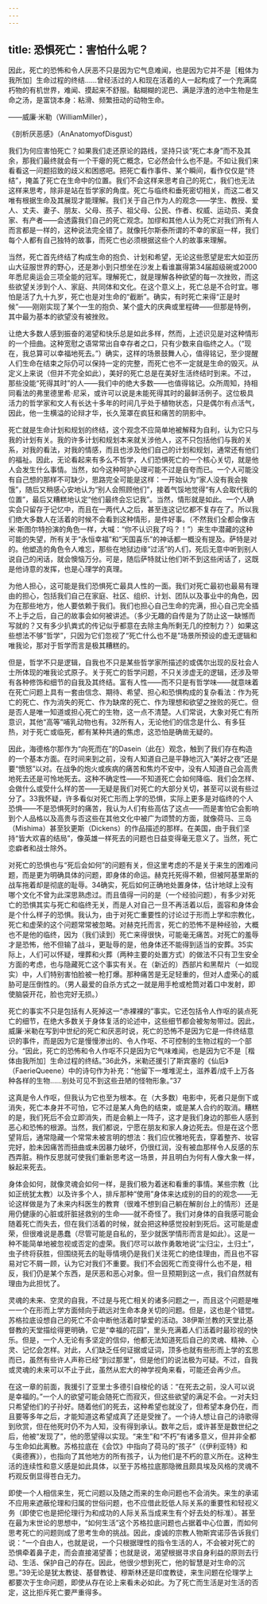 ```yaml
---
---
---
```

title: 恐惧死亡：害怕什么呢？
---




因此，死亡的恐怖和令人厌恶不只是因为它气息难闻，也是因为它并不是［粗体为我所加］生命过程的终结……曾经活过的人和现在活着的人一起构成了一个充满腐朽物的有机世界，难闻、摸起来不舒服。黏糊糊的泥巴、满是浮渣的池中生物是生命之汤，是富饶本身：粘滑、频繁扭动的动物生命。

——威廉·米勒（WilliamMiller），

《剖析厌恶感》（AnAnatomyofDisgust）

我们为何应害怕死亡？如果我们走还原论的路线，坚持只谈“死亡本身”而不及其余，那我们最终就会有一个干瘪的死亡概念，它必然会什么也不是。不如让我们来看看这一问题招致的歧义和困惑吧。把死亡看作事件、某个瞬间，看作仅仅是“终结”，掩盖了死亡在生命中的位置。我们不会这样来思考自己的死亡，我们也无法这样来思考，除非是站在哲学家的角度。死亡与临终和垂死密切相关，而这二者又唯有根据生命及其展现才能理解。我们关于自己作为人的观念——学生、教授、爱人、丈夫、妻子、朋友、父母、孩子、祖父母、公民、作者、权威、运动员、美食家、有产者——会透露我们自己的死亡观念。加缪和其他人认为死亡对我们所有人而言都是一样的，这种说法完全错了。就像托尔斯泰所谓的不幸的家庭一样，我们每个人都有自己独特的故事，而死亡也必须根据这些个人的故事来理解。

当然，死亡首先终结了构成生命的抱负、计划和希望，无论这些愿望是宏大如亚历山大征服世界的野心，还是渺小到只想坐在沙发上看谁赢得第34届超级碗或2000年悉尼奥运会三项全能的冠军。理解死亡，就是理解各种欲望的每一次挫败，而这些欲望关涉到个人、家庭、共同体和文化。在这个意义上，死亡总是不合时宜。哪怕是活了九十九岁，死亡也是对生命的“截断”。确实，有时死亡来得“正是时候”——刚刚实现了某个一生的抱负、某个盛大的庆典或里程碑——但那是特例，其中最为基本的欲望没有被挫败。

让绝大多数人感到振奋的渴望和快乐总是如此多样，然而，上述识见是对这种情形的一个扭曲。这种宽慰之语常常出自幸存者之口，只有少数来自临终之人。（“现在，我总算可以幸福地死去。”）确实，这样的场景鼓舞人心，值得铭记，至少提醒人们生命在结束之际仍可以保持一定的完整，而死亡也不一定就是生命的毁灭。从定义上来说（但并不完全如此），美好的死亡总是在美好生活终结时到来。不过，那些没能“死得其时”的人——我们中的绝大多数——也值得铭记。众所周知，持相同看法的弗里德里希·尼采，或许可以说是未能死得其时的最鲜活例子。这位极具活力的哲学家和文人有长达十多年的时间几乎处于植物状态，只是偶尔有点活气，因此，他一生横溢的论辩才华，长久笼罩在疯狂和痛苦的阴影中。

死亡就是生命计划和规划的终结，这个观念不应简单地被解释为自利，认为它只与我的计划有关。我的许多计划和规划本来就关涉他人，这不只包括他们与我的关系，对我的看法，对我的情感，而且也涉及他们自己的计划和规划，通常还有他们的福祉。因此，无论看起来有多么不哲学，人们恐惧死亡的一个核心关切，就是他人会发生什么事情。当然，如今这种呵护心理可能不过是自夸而已。一个人可能没有自己想的那样不可缺少，思路完全可能是这样：一开始认为“家人没有我会挨饿”，随后又稍感心安地认为“别人会照顾他们”，接着气馁地觉得“有人会取代我的位置”，最后又糟糕地认定“他们最终会忘记我”。当然，情形就是如此。一个人确实会只留存于记忆中，而且在一两代人之后，甚至连这记忆都不复存在了。所以我们绝大多数人在活着的时候不会看到这种情形，是件好事。（不然我们全都会像吉米·斯图尔特扮演的角色一样，大喊：“你不认识我了吗？！”）来生中潜藏的这种可能的失望，所有关于“永恒幸福”和“天国喜乐”的神话都一概没有提及。萨特是对的。他塑造的角色令人难忘，那些在地狱边缘“过活”的人们，死后无意中听到别人说自己的闲话，就会懊恼万分。可是，随后萨特就让他们听不到这些闲话了，这既是他诗意的发挥，也是心理学的真理。

为他人担心，这可能是我们恐惧死亡最具人性的一面。我们对死亡最初也最易有理由的担心，包括我们自己在家庭、社区、组织、计划、团队以及事业中的角色，因为在那些地方，他人要依赖于我们。我们也担心自己生命的完满，担心自己完全插不上手之后，自己的故事会如何被讲述。（多少无趣的自传是为了防止这一缺憾而写就的？又有多少扒粪式的传记似乎都意在去除主角所剩无几的控制力？）如果这些想法不够“哲学”，只因为它们忽视了“死亡什么也不是”场景所预设的虚无逻辑和唯我论，那对于哲学而言是极其糟糕的。

但是，哲学不只是逻辑，自我也不只是某些哲学家所描述的或偶尔出现的反社会人士所体现的唯我论式原子。关于死亡的哲学问题，不只关涉虚无的逻辑，还涉及带有各种修饰和细节的自我及其终结。富有人性——而不只是有哲学味——就意味着在死亡问题上具有一套由信念、期待、希望、担心和恐惧构成的复杂看法：作为死亡的死亡、作为消失的死亡、作为缺席的死亡、作为理想和欲望之挫败的死亡。但是否人是唯一知道或担心死亡的生物，这一点不清楚。人们常说，大象对死亡有所意识，其他“高等”哺乳动物也有。32所有人，无论他们的信念是什么、有多狂热，对于死亡或临死，都有某种共通的焦虑，这恐怕是确凿无疑的。

因此，海德格尔那作为“向死而在”的Dasein（此在）观念，触到了我们存在构造的一个基本方面。在时间来到之前，没有人知道自己是平静地沉入“美好之夜”还是要“愤怒”以对。在战争的炮火或疾病的痛苦和焦灼不安中，没有人知道自己会高贵地死去还是可怜地死去。这种不确定性——不知道死亡会如何降临、我们会怎样、会做什么或受什么样的苦——无疑是我们对死亡的大部分关切，甚至可以说有些过分了。33我怀疑，许多看似对死亡形而上学的恐惧，实际上更多是对临终的个人恐惧——不是恐惧死时的痛苦，我认为人们有些高估了这点——而是害怕它会影响到个人品格以及高贵与否这些在其他文化中被广为颂赞的方面，就像荷马、三岛（Mishima）甚至狄更斯（Dickens）的作品描述的那样。在美国，由于我们坚持“皆大欢喜的结局”，像英雄一样死去的问题也日益变得毫无意义了。当然，死亡恋癖者和战士除外。

对死亡的恐惧也与“死后会如何”的问题有关，但这里考虑的不是关于来生的困难问题，而是更为明确具体的问题，即身体的命运。赫克托死得不赖，但被阿基里斯的战车拖着却是彻底的耻辱。34确实，死后如何正确地处置身体，估计地球上没有哪个文化不曾为此深思熟虑过。而且值得一问的是（一个经验问题），有多少对死亡的恐惧其实与死亡和临终无关，而是人对自己一旦不再活着以后，面容和身体会是个什么样子的恐惧。我认为，由于对死亡重要性的讨论过于形而上学和宗教化，死亡和虚荣的这个问题常常被忽略。对赫克托而言，死亡的恐怖不是种经验，大概也不是他的临终，因为（我们读到）死亡来得很快，可能毫无痛苦。对死亡的羞辱才是恐怖，他不但输了战斗，更耻辱的是，他身体还不能得到适当的安葬。35实际上，人们可以怀疑，埋葬和火葬（两种主要的处置方式）的做法不只有卫生安全方面的考虑，也与隐藏死亡这个事实有关。在（新近的）西部片和黑帮片（一如现实）中，人们特别害怕脸被一枪打爆。那种痛苦是无足轻重的，但对人虚荣心的威胁可是压倒性的。（男人最爱的自杀方式之一就是用手枪或枪筒对着口中发射，即使脑袋开花，脸也完好无损。）

死亡的事实不只是包括有人死掉这一“赤裸裸的”事实。它还包括令人作呕的装点死亡的细节，在绝大多数关于身体复活的论述中，这些细节都会被匆匆带过。因此，威廉·米勒在写到中世纪的死亡和厌恶时说，死亡的恐怖不是因为它是一件终结意识的事件，而是因为它是慢慢渗出的、令人作呕、不可控制的生物过程的一个部分。“因此，死亡的恐怖和令人作呕不只是因为它气味难闻，也是因为它不是［楷体由我所加］生命过程的终结。”36此外，米勒还援引了斯宾塞的《仙后》（FaerieQueene）中的诗句作为补充：“他留下一堆堆泥土，滋养着/成千上万各种各样的生物……别处可见不到这些丑陋的怪物形象。”37

这真是令人作呕，但我认为它也至为根本。在（大多数）电影中，死者只是倒下或消失，死亡本身并不可怕，它不过是某人角色的结束，或是某人合约的取消。糟糕的是，我们死后不会立即消失，而是会躺上一阵子，这才是我们身边的那些人感到恶心和恐怖的根源。当然，我们都说，宁愿在朋友和家人身边死去。但是在这个愿望背后，通常隐藏一个常常未被言明的想法：我们应优雅地死去，穿着整齐、妆容完好，脸未因痛苦而扭曲或未因暴力破坏，仍很红润，没有被血那样令人反感的东西弄脏。稍作反思就可使我们重新思考这一场景，并且明白为何有人像大象一样，躲起来死去。

身体会如何，就像灵魂会如何一样，是我们极为着迷和看重的事情。某些宗教（比如正统犹太教）以及许多个人，排斥那种“使用”身体来达成别的目的的观念——无论这样做是为了未来内科医生的教育（很难不想到自己躺在解剖台上的情形）还是用仍健康的心脏或肝脏拯救别的生命——就不奇怪了。我们对身体的自我感可能会随着死亡而失去，但在我们活着的时候，就会把这种感觉投射到死后。这可能是虚荣，但很难说是愚蠢（尽管可能是自私的，至少就医学情形而言是如此）。这是一种不能简单地被忽视或否定的虚荣。我们尽可以故作勇敢地说“尘归尘，土归土”，虫子终将获胜，但围绕死去的耻辱情境仍是我们关注死亡的绝佳理由，而且也不容易对它不屑一顾，认为它对我们不重要。我们不会因死亡而变得什么也不是，相反，我们仍是某个东西，是厌恶和恶心对象。但一旦预期到这一点，我们自然就有理由为此担忧了。

灵魂的未来、空灵的自我，不过是与死亡相关的诸多问题之一，而且这个问题是唯一一个在形而上学方面倾向于疏远对生命本身关切的问题。但是，这也是个错觉。苏格拉底设想自己的死亡不会中断他活着时挚爱的活动。38伊斯兰教的天堂比基督教的天堂描绘得更明确，它是“幸福的花园”，里头充满着人们活着时最珍视的快乐。但是，一个人无论有多坚定的信仰，他都无法知道死后自己的灵魂、精神、心灵、记忆会怎样。对此，人们缺乏任何证据或证词，顶多也就有些形而上学的玄思而已，虽然有些许人声称已经“到过那里”，但是他们的说法极为可疑。不过，自我或灵魂的未来可以不止于此，虽然从宏大的神学视角来看，可能还会再少点。

在这一章的前面，我援引了亚里士多德引自梭伦的话：“在死去之前，没人可以说是幸福的。”一个人的欲望可能会随死亡而寂灭，但这些欲望的满足不会。一对夫妇只希望他们的子孙好。随着他们的死去，这种希望也就没了，但希望本身仍在，而且要等多年之后，才能知道这希望成真了还是受挫了。一个诗人想让自己的诗歌得到欣赏，但在他死时仍不为人知，没有得到承认。数年之后，或许甚至是数世纪之后，他被“发现了”，他的愿望得以实现。“来生”和“不朽”有诸多意义，但并非全都与生命如此离散。苏格拉底在《会饮》中指向了荷马的“孩子”（《伊利亚特》和《奥德赛》），也指向了其他地方的所有孩子，认为他们是不朽的意义所在。这种生活的连续性和意义感是如此具体，以至于苏格拉底那隐微且颇具埃及风格的灵魂不朽观反倒显得苍白无力。

即使一个人相信来生，死亡问题以及随之而来的生命问题也不会消失。来生的承诺不应用来遮蔽伦理和归属的世俗问题，也不应借此贬低人际关系的重要性和轻视义务（即使它也是把伦理行为和成功的人际关系当成来生有个好去处的标准）。甚至在最为末世论的思想中，“如何生活”这个苏格拉底问题也占据着中心位置，而如何思考死亡的问题则成了思考生命的挑战。因此，虔诚的宗教人物斯宾诺莎告诉我们说：“一个自由人，也就是说，一个只根据理性的指令生活的人，不会被对死亡的恐惧牵着鼻子走，而会直接渴望善；也就是说，渴望根据寻求自身利益的原则去行动、生活、保护自己的存在。因此，他很少想到死亡，他的智慧是对生命的沉思。”39无论是犹太教徒、基督教徒、穆斯林还是印度教徒，来生问题在伦理学上都要次于生命问题，即使从存在论上来看未必如此。为了死亡而生活是对生活的否定，这比拒斥死亡要严重得多。